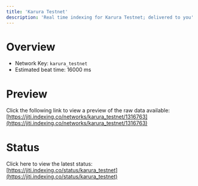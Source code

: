 ```yaml
---
title: 'Karura Testnet'
description: 'Real time indexing for Karura Testnet; delivered to you'
---
```


# Overview
- Network Key: `karura_testnet`
- Estimated beat time: 16000 ms

# Preview
Click the following link to view a preview of the raw data available: [https://jiti.indexing.co/networks/karura_testnet/1316763](https://jiti.indexing.co/networks/karura_testnet/1316763)

# Status
Click here to view the latest status: [https://jiti.indexing.co/status/karura_testnet](https://jiti.indexing.co/status/karura_testnet)

